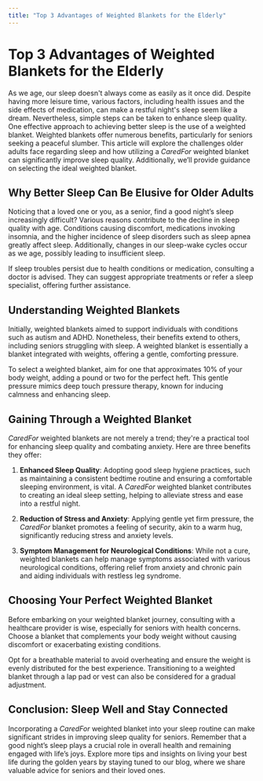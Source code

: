 ```yaml
---
title: "Top 3 Advantages of Weighted Blankets for the Elderly"
---
```


# Top 3 Advantages of Weighted Blankets for the Elderly

As we age, our sleep doesn't always come as easily as it once did. Despite having more leisure time, various factors, including health issues and the side effects of medication, can make a restful night's sleep seem like a dream. Nevertheless, simple steps can be taken to enhance sleep quality. One effective approach to achieving better sleep is the use of a weighted blanket. Weighted blankets offer numerous benefits, particularly for seniors seeking a peaceful slumber. This article will explore the challenges older adults face regarding sleep and how utilizing a *CaredFor* weighted blanket can significantly improve sleep quality. Additionally, we’ll provide guidance on selecting the ideal weighted blanket.

## Why Better Sleep Can Be Elusive for Older Adults

Noticing that a loved one or you, as a senior, find a good night’s sleep increasingly difficult? Various reasons contribute to the decline in sleep quality with age. Conditions causing discomfort, medications invoking insomnia, and the higher incidence of sleep disorders such as sleep apnea greatly affect sleep. Additionally, changes in our sleep-wake cycles occur as we age, possibly leading to insufficient sleep.

If sleep troubles persist due to health conditions or medication, consulting a doctor is advised. They can suggest appropriate treatments or refer a sleep specialist, offering further assistance.

## Understanding Weighted Blankets

Initially, weighted blankets aimed to support individuals with conditions such as autism and ADHD. Nonetheless, their benefits extend to others, including seniors struggling with sleep. A weighted blanket is essentially a blanket integrated with weights, offering a gentle, comforting pressure.

To select a weighted blanket, aim for one that approximates 10% of your body weight, adding a pound or two for the perfect heft. This gentle pressure mimics deep touch pressure therapy, known for inducing calmness and enhancing sleep.

## Gaining Through a Weighted Blanket

*CaredFor* weighted blankets are not merely a trend; they're a practical tool for enhancing sleep quality and combating anxiety. Here are three benefits they offer:

1. **Enhanced Sleep Quality**: Adopting good sleep hygiene practices, such as maintaining a consistent bedtime routine and ensuring a comfortable sleeping environment, is vital. A *CaredFor* weighted blanket contributes to creating an ideal sleep setting, helping to alleviate stress and ease into a restful night.

2. **Reduction of Stress and Anxiety**: Applying gentle yet firm pressure, the *CaredFor* blanket promotes a feeling of security, akin to a warm hug, significantly reducing stress and anxiety levels.

3. **Symptom Management for Neurological Conditions**: While not a cure, weighted blankets can help manage symptoms associated with various neurological conditions, offering relief from anxiety and chronic pain and aiding individuals with restless leg syndrome.

## Choosing Your Perfect Weighted Blanket

Before embarking on your weighted blanket journey, consulting with a healthcare provider is wise, especially for seniors with health concerns. Choose a blanket that complements your body weight without causing discomfort or exacerbating existing conditions.

Opt for a breathable material to avoid overheating and ensure the weight is evenly distributed for the best experience. Transitioning to a weighted blanket through a lap pad or vest can also be considered for a gradual adjustment.

## Conclusion: Sleep Well and Stay Connected

Incorporating a *CaredFor* weighted blanket into your sleep routine can make significant strides in improving sleep quality for seniors. Remember that a good night’s sleep plays a crucial role in overall health and remaining engaged with life’s joys. Explore more tips and insights on living your best life during the golden years by staying tuned to our blog, where we share valuable advice for seniors and their loved ones.
